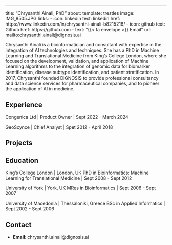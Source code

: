 ---
title: "Chrysanthi Ainali, PhD"
about:
  template: trestles
  image: IMG_8505.JPG
  links:
    - icon: linkedin
      text: linkedin
      href: https://www.linkedin.com/in/chrysanthi-ainali-b8215216/
    - icon: github
      text: Github
      href: https://github.com
    - text: "{{< fa envelope >}} Email"
      url: mailto:chrysanthi.ainali@dignosis.ai


Chrysanthi Ainali is a bioinformatician and consultant with expertise in the integration of AI technologies and techniques. She has a PhD in Machine Learning and Translational Medicine from King’s College London, where she focused on the development, validation, and application of Machine Learning algorithms to the integration of genomic data for biomarker identiﬁcation, disease subtype identiﬁcation, and patient stratiﬁcation. In 2017, Chrysanthi founded DiGNOSIS to provide professional consultancy and data science services for pharmaceutical companies, and to pioneer the application of AI in medicine. 

## Experience

Congenica Ltd | Product Owner | Sept 2022 - March 2024

GeoScynce | Chief Analyst | Spet 2012 - April 2018 

## Projects



## Education

King's College London | London, UK
PhD in Bioinformatics: Machine Learning for Translational Medicine | Sept 2008 - Sept 2012

University of York | York, UK
MRes in Bioinformatics | Sept 2006 - Sept 2007

University of Macedonia | Thessaloniki, Greece
BSc in Applied Informatics | Sept 2002 - Sept 2006


## Contact

- **Email**: chrysanthi.ainali@dignosis.ai

